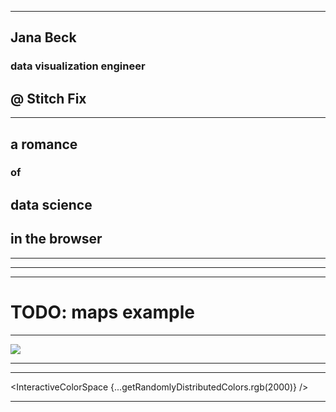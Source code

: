 



<Title>
  <h1>escaping flatland</h1>
  <Subtitle>
    <h2>a romance</h2>
    <h3>of</h3>
    <h2>data science</h2>
    <h2>in the browser</h2>
  </Subtitle>
</Title>

---

## Jana Beck

### data visualization engineer

<StitchFixLogo />

## @ Stitch Fix

---

<Subtitle>
  <h2>a romance</h2>
  <h3>of</h3>
  <h2>data science</h2>
  <h2>in the browser</h2>
</Subtitle>

---

<Title>
  <h1>dimensionality reduction</h1>
</Title>

---

<Title>
  <h1>3 to 2</h1>
  <Appear>
    <h1>= maps!</h1>
  </Appear>
</Title>

---

# TODO: maps example

<!-- TODO: maps as first example of dimensionality reduction -->
<!-- TODO: something based on https://bl.ocks.org/mbostock/3711652 -->

---

<img src={flatlandBook} style="max-width: 90vw;" />

---

<EdwinAbbottAbbott />

---

<InteractiveColorSpace {...getRandomlyDistributedColors.rgb(2000)} />

---
